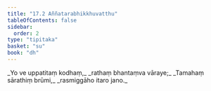 ```yaml
---
title: "17.2 Aññatarabhikkhuvatthu"
tableOfContents: false
sidebar:
  order: 2
type: "tipitaka"
basket: "su"
book: "dh"
---
```



<DynamicBreadcrumb />

<Division number="222" book="dh" bookNo="18" page="46">

<Paragraph number="241" type="verses" book="dh">
_Yo ve uppatitaṃ kodhaṃ,_  
_rathaṃ bhantaṃva vāraye;_  
_Tamahaṃ sārathiṃ brūmi,_  
_rasmiggāho itaro jano._
</Paragraph>
</Division>
